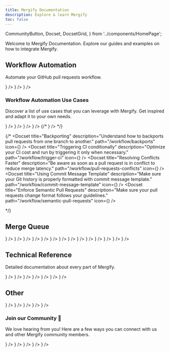 ```yaml
---
title: Mergify Documentation
description: Explore & learn Mergify
toc: false
---
```


  CommunityButton,
  Docset,
  DocsetGrid,
} from '../components/HomePage';

Welcome to Mergify Documentation. 
Explore our guides and examples on how to integrate Mergify.

## Workflow Automation

Automate your GitHub pull requests workflow.

<DocsetGrid>
  <Docset
    title="Getting Started"
    description="Learn how to deploy Mergify on your repositories."
    path="/getting-started"
    icon={<FaCirclePlay/>}
  />
  <Docset
    title="Writing Your First Rule"
    description="Write your first automation rule using Mergify workflow automation."
    path="/workflow/writing-your-first-rule"
    icon={<BiRuler/>}
  />
  <Docset
    title="Actions"
    description="A complete list of actions you can use with Mergify."
    path="/workflow/actions"
    icon={<BsRocket />}
  />
</DocsetGrid>

### Workflow Automation Use Cases

Discover a list of use cases that you can leverage with Mergify. Get inspired
and adapt it to your own needs.

<DocsetGrid>
  <Docset
    title="Automatic Merge"
    description="Merge your pull requests as soon as they are ready."
    path="/workflow/automerge"
    icon={<GoGitMerge/>}
  />
  <Docset
    title="Request Reviews"
    description="Enhance your review workflow with customized, efficient, and dynamic review assignments tailored to your needs."
    path="/workflow/request-reviews"
    icon={<GoCodeReview/>}
  />
  <Docset
    title="Delete Head Branches"
    description="How to automatically delete head branches."
    path="/workflow/delete-head-branches"
    icon={<BiCut/>}
  />
  <Docset
    title="Dismiss Reviews"
    description="Optimize your pull request workflow, tailoring review dismissal to specific scenarios and users."
    path="/workflow/dismiss-reviews"
    icon={<IoIosRemoveCircleOutline/>}
  />
  {/*
  <Docset
    title="Posting Comments"
    description="Post comments to help your teammates."
    path="/workflow/comments"
    icon={<BsChatText/>}
  />
  */}
</DocsetGrid>

{/*
<DocsetGrid>
  <Docset
    title="Backporting"
    description="Understand how to backports pull requests from one branch to another."
    path="/workflow/backports"
    icon={<BsDoorOpen/>}
  />
  <Docset
    title="Triggering CI conditionally"
    description="Optimize your CI cost and run by triggering it only when necessary."
    path="/workflow/trigger-ci"
    icon={<BsListTask/>}
  />
  <Docset
    title="Resolving Conflicts Faster"
    description="Be aware as soon as a pull request is in conflict to reduce merge latency."
    path="/workflow/pull-requests-conflicts"
    icon={<BsLightningCharge/>}
  />
  <Docset
    title="Using Commit Message Template"
    description="Make sure your Git history is properly formatted with commit message template."
    path="/workflow/commit-message-template"
    icon={<GoGitCommit/>}
  />
  <Docset
    title="Enforce Semantic Pull Requests"
    description="Make sure your pull requests change format follows your guidelines."
    path="/workflow/semantic-pull-requests"
    icon={<BsType/>}
  />
</DocsetGrid>

*/}

## Merge Queue

<DocsetGrid>
  <Docset
    title="Getting Started"
    description="Learn how to deploy Mergify on your repositories."
    path="/getting-started"
    icon={<FaCirclePlay/>}
  />
  <Docset
    title="Introduction to Merge Queues"
    description="Understand what merge queues are and how to use them."
    path="/merge-queue/intro"
    icon={<FaRegLightbulb/>}
  />
  <Docset
    title="Setting Up Your First Merge Queue"
    description="Implement your first merge queue."
    path="/merge-queue/setup"
    icon={<FaGear/>}
  />
  <Docset
    title="Pull Request Lifecycle"
    description="Understand the lifecycle of a pull request before and once it enters a merge queue."
    path="/merge-queue/lifecycle"
    icon={<SlRefresh/>}
  />
  <Docset
    title="Using Piorities"
    description="Learn how to order your pull requests in the queue by priority."
    path="/merge-queue/priority"
    icon={<FaTrafficLight/>}
  />
  <Docset
    title="Freeze"
    description="Learn how to freeze your merge queues during incidents or planned events."
    path="/merge-queue/freeze"
    icon={<FaSnowflake/>}
  />
  <Docset
    title="Using Multiple Queues"
    description="Learn how to implement multiple merge queues and route your pull requests."
    path="/merge-queue/multi"
    icon={<BiSolidCoinStack/>}
  />
  <Docset
    title="Speculative Checks"
    description="Accelerates the merging process by testing the compatibility of multiple queued pull requests in parallel."
    path="/merge-queue/speculative-checks"
    icon={<TbCrystalBall/>}
  />
  <Docset
    title="Batches"
    description="Increase your merge queue throughput and decrease your CI usage."
    path="/merge-queue/batches"
    icon={<TbPackages/>}
  />
  <Docset
    title="Two-Step CI"
    description="Run essential tests on every PR and comprehensive tests before merging, optimizing CI time and resources."
    path="/merge-queue/two-step"
    icon={<FaStairs/>}
  />
  <Docset
    title="Partitions"
    description="Optimize your merge queue for monorepos."
    path="/merge-queue/partitions"
    icon={<AiOutlinePartition/>}
  />
  <Docset
    title="Performance"
    description="Optimizing your merge queue for maximum efficiency."
    path="/merge-queue/performance"
    icon={<SlSpeedometer/>}
  />
  <Docset
    title="Deployment"
    description="Smoothly transition to Mergify while optimizing the merge queue and potentially moving to Mergify exclusive merges."
    path="/merge-queue/deploy"
    icon={<AiOutlineDeploymentUnit/>}
  />
  <Docset
    title="Monitoring"
    description="Monitor key metrics of your merge queue to optimize throughput and reduce latency, ensuring a streamlined development cycle."
    path="/merge-queue/monitoring"
    icon={<MdMonitorHeart/>}
  />
</DocsetGrid>

## Technical Reference

Detailed documentation about every part of Mergify.

<DocsetGrid>
  <Docset
    title="Configuration File Format"
    description="Details of the configuration file format."
    path="/configuration/file-format"
    icon={<AiOutlineFile />}
  />
  <Docset
    title="Sharing Configuration"
    description="Share and reuse configuration pieces in your configuration.."
    path="/configuration/sharing"
    icon={<LiaShareAltSolid/>}
  />
  <Docset
    title="Conditions"
    description="Everything you need to know when writing your conditions."
    path="/configuration/conditions"
    icon={<BsPatchQuestion />}
  />
  <Docset
    title="Configuration Data Types"
    description="Details of the data types found in the configuration"
    path="/configuration/data-types"
    icon={<FiType />}
  />
 <Docset
    title="Commands"
    description="Complete list of commands you can use with Mergify."
    path="/commands"
    icon={<BsCommand />}
  />
  <Docset
    title="API Usage"
    description="Integrate with Mergify using its API."
    path="/api-usage"
    icon={<AiOutlineApi />}
  />
  <Docset
    title="API Reference"
    description="Complete Mergify API reference."
    path="/api"
    icon={<FaRegListAlt/>}
  />
</DocsetGrid>

## Other

<DocsetGrid>
 <Docset
    title="Integrations"
    description="Integration with other systems."
    path="/integrations"
    icon={<BsPlugin />}
  />
   <Docset
    title="Stacked PRs"
    description="How to create and manage stacked PRs."
    path="/stacked_prs"
    icon={<BsStack />}
  />
  <Docset
    title="Badge"
    description="Display your Mergify usage publicly."
    path="/badge"
    icon={<BiBadgeCheck />}
  />
  <Docset
    title="Security"
    description="Discussing Mergify's security."
    path="/security"
    icon={<FaShieldAlt/>}
  />
  <Docset
    title="Billing"
    description="How Mergify billing works."
    path="/billing"
    icon={<FaMoneyBill1/>}
  />
</DocsetGrid>

<VStack pt="4" spacing="4" textAlign="center" maxW="md" mx="auto">

### Join our Community 💬

We love hearing from you! Here are a few ways you can connect with us and other Mergify community members.

<ButtonGroup variant="ghost">
  <CommunityButton
    href="https://github.com/Mergifyio/mergify/discussions"
    icon={<SiGithub />}
  />
  <CommunityButton
    href="https://www.youtube.com/@mergifyio"
    icon={<SiYoutube />}
  />
  <CommunityButton
    href="https://slack.mergify.com"
    icon={<SiSlack />}
  />
  <CommunityButton
    href="https://twitter.com/mergifyio"
    icon={<SiTwitter />}
  />
  <CommunityButton
    href="https://www.linkedin.com/company/mergify/"
    icon={<SiLinkedin />}
  />
</ButtonGroup>

</VStack>
